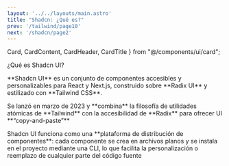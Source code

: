 ```yaml
---
layout: '../../layouts/main.astro'
title: "Shadcn: ¿Qué es?"
prev: '/tailwind/page10'
next: '/shadcn/page2'
---
```



  Card,
  CardContent,
  CardHeader,
  CardTitle
} from "@/components/ui/card";

<Card class="max-w-3xl mx-auto my-4">
  <CardHeader>
    <CardTitle>¿Qué es Shadcn UI?</CardTitle>
  </CardHeader>
  <CardContent>
    <p class="">
      **Shadcn UI** es un conjunto de componentes accesibles y personalizables para React y Next.js, construido sobre **Radix UI** 
      y estilizado con **Tailwind CSS**.
    </p>
    <p class="mb-6">
      Se lanzó en marzo de 2023 y **combina** la filosofía de utilidades atómicas de **Tailwind** con la accesibilidad de **Radix** para ofrecer UI **“copy-and-paste”**
    </p>
    <p class="mt-6">
      Shadcn UI funciona como una **plataforma de distribución de componentes**: cada componente se crea en archivos planos y se instala en el proyecto mediante una CLI, lo que facilita la personalización o reemplazo de cualquier parte del código fuente​
    </p>
  </CardContent>
</Card>
